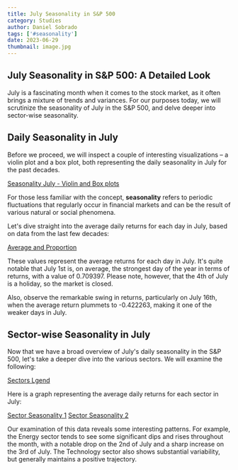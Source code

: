 ```yaml
---
title: July Seasonality in S&P 500
category: Studies
author: Daniel Sobrado
tags: ['#seasonality']
date: 2023-06-29
thumbnail: image.jpg
---
```


## July Seasonality in S&P 500: A Detailed Look

July is a fascinating month when it comes to the stock market, as it often brings a mixture of trends and variances. For our purposes today, we will scrutinize the seasonality of July in the S&P 500, and delve deeper into sector-wise seasonality. 

## Daily Seasonality in July

Before we proceed, we will inspect a couple of interesting visualizations – a violin plot and a box plot, both representing the daily seasonality in July for the past decades. 

[Seasonality July - Violin and Box plots](https://i.imgur.com/MheRXIc.png)

For those less familiar with the concept, **seasonality** refers to periodic fluctuations that regularly occur in financial markets and can be the result of various natural or social phenomena.

Let's dive straight into the average daily returns for each day in July, based on data from the last few decades:

[Average and Proportion](https://i.imgur.com/e8NSo63.png)

These values represent the average returns for each day in July. It's quite notable that July 1st is, on average, the strongest day of the year in terms of returns, with a value of 0.709397. Please note, however, that the 4th of July is a holiday, so the market is closed.

Also, observe the remarkable swing in returns, particularly on July 16th, when the average return plummets to -0.422263, making it one of the weaker days in July.

## Sector-wise Seasonality in July

Now that we have a broad overview of July's daily seasonality in the S&P 500, let's take a deeper dive into the various sectors. We will examine the following:

[Sectors Lgend](https://i.imgur.com/WIwHNDz.png)

Here is a graph representing the average daily returns for each sector in July:

[Sector Seasonality 1](https://i.imgur.com/4Vk4hZW.png)
[Sector Seasonality 2](https://i.imgur.com/K1QI4D5.png)


Our examination of this data reveals some interesting patterns. For example, the Energy sector tends to see some significant dips and rises throughout the month, with a notable drop on the 2nd of July and a sharp increase on the 3rd of July. The Technology sector also shows substantial variability, but generally maintains a positive trajectory.
